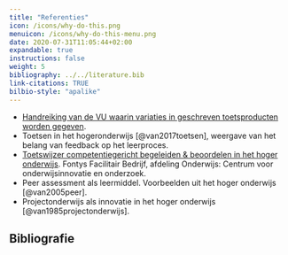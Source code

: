 ```yaml
---
title: "Referenties"
icon: /icons/why-do-this.png
menuicon: /icons/why-do-this-menu.png
date: 2020-07-31T11:05:44+02:00
expandable: true
instructions: false
weight: 5
bibliography: ../../literature.bib
link-citations: TRUE
bilbio-style: "apalike"
---
```


* [Handreiking van de VU waarin variaties in geschreven toetsproducten worden gegeven](https://sites.google.com/vu.nl/vu-teaching-learning-tips/assessment-for-learning/variations-on-written-assignments).
* Toetsen in het hogeronderwijs [@van2017toetsen], weergave van het belang van feedback op het leerproces.
* [Toetswijzer competentiegericht begeleiden & beoordelen in het hoger onderwijs](https://hbo-kennisbank.nl/details/sharekit_fontys:oai:surfsharekit.nl:b2ba5e91-b067-41a1-bce6-bd368c1c1675). Fontys Facilitair Bedrijf, afdeling Onderwijs: Centrum voor onderwijsinnovatie en onderzoek. 
* Peer assessment als leermiddel. Voorbeelden uit het hoger onderwijs [@van2005peer].
* Projectonderwijs als innovatie in het hoger onderwijs [@van1985projectonderwijs].

## Bibliografie